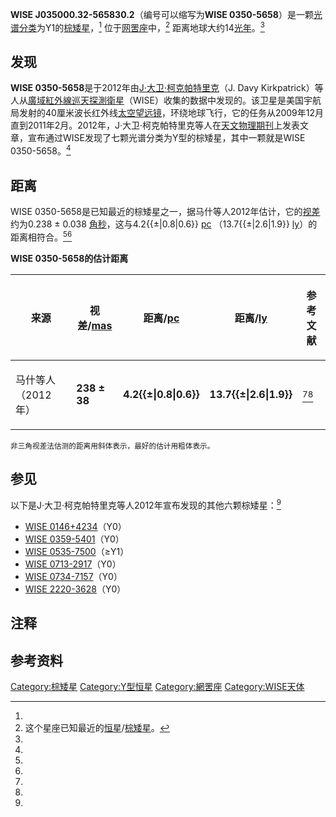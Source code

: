 {{Sky|03|50|00.32|-|56|58|30.2|13.7}}
{{Starbox begin
|name=WISE J035000.32-565830.2}}
{{Starbox observe
|epoch=[[J2000|J2000]]<ref name="Kirkpatrick2012"/>
|equinox=[[J2000|J2000]]<ref name="Kirkpatrick2012"/>
|constell=[[网罟座|网罟座]]
|ra={{RA|03|50|00.32}}<ref name="Kirkpatrick2012">
{{cite journal
 | last=Kirkpatrick |first=J. Davy
 | coauthors=Gelino, Christopher R.; Cushing, Michael C.; Mace, Gregory N.; Griffith, Roger L.; Skrutskie, Michael F.; Marsh, Kenneth A.; Wright, Edward L.; Eisenhardt, Peter R.; McLean, Ian S.; Mainzer, Amanda K.; Burgasser, Adam J.; Tinney, C. G.; Parker, Stephen; Salter, Graeme
 | title=Further Defining Spectral Type "Y" and Exploring the Low-mass End of the Field Brown Dwarf Mass Function
 | year=2012
 | journal=[[天文物理期刊|天文物理期刊]]
 | volume=753 | issue=2 | pages=156
 | arxiv=1205.2122
 | doi=10.1088/0004-637X/753/2/156
 | bibcode=2012ApJ...753..156K}}</ref>
|dec={{DEC|-56|58|30.2}}<ref name="Kirkpatrick2012"/>}}
{{Starbox character
|class=Y1<ref name="Kirkpatrick2012"/>
|appmag_1_passband=J <small>（MKO-NIR过滤系统）</small>
|appmag_1=>22.8<ref name="Kirkpatrick2012"/>
|appmag_3_passband=H <small>（MKO-NIR过滤系统）</small>
|appmag_3=>21.5<ref name="Kirkpatrick2012"/>
}}
{{Starbox astrometry
|parallax=238
|p_error=38
|parallax_footnote=<ref name="Kirkpatrick2012"/><ref name="Marsh2012">Marsh et al, in prep.</ref>}}
{{Starbox catalog
|names=WISE J035000.32-565830.2,<ref name="Kirkpatrick2012"/> WISE 0350-5658<ref name="Kirkpatrick2012"/>}}
{{Starbox end}}

'''WISE J035000.32-565830.2'''（编号可以缩写为'''WISE 0350-5658'''）是一颗[[恒星分类|光谱分类]]为Y1的[[棕矮星|棕矮星]]，<ref name="Kirkpatrick2012"/> 位于[[网罟座|网罟座]]中，<ref name="note 1" group="注">这个星座已知最近的[[恒星|恒星]]/[[棕矮星|棕矮星]]。</ref> 距离地球大约14[[光年|光年]]。<ref name="Kirkpatrick2012"/>

==发现==
'''WISE 0350-5658'''是于2012年由[[J·大卫·柯克帕特里克|J·大卫·柯克帕特里克]]（J. Davy Kirkpatrick）等人从[[廣域紅外線巡天探測衛星|廣域紅外線巡天探測衛星]]（WISE）收集的数据中发现的。该卫星是美国宇航局发射的40厘米波长红外线[[空间望远镜#太空天文台|太空望远镜]]，环绕地球飞行，它的任务从2009年12月直到2011年2月。2012年，J·大卫·柯克帕特里克等人在[[天文物理期刊|天文物理期刊]]上发表文章，宣布通过WISE发现了七颗光谱分类为Y型的棕矮星，其中一颗就是WISE 0350-5658。<ref name="Kirkpatrick2012"/>

==距离==
WISE 0350-5658是已知最近的棕矮星之一，据马什等人2012年估计，它的[[视差|视差]]约为0.238 ± 0.038 [[角秒|角秒]]，这与4.2{{±|0.8|0.6}} [[秒差距|pc]] （13.7{{±|2.6|1.9}} [[光年|ly]]）的距离相符合。<ref name="Kirkpatrick2012"/><ref name="Marsh2012"/>

'''WISE 0350-5658的估计距离'''
{| class="wikitable"
|-
! 来源 !! 视差/[[毫角秒|mas]] !! 距离/[[秒差距|pc]] !! 距离/[[光年|ly]] !! 参考文献
|-
| 马什等人（2012年） || '''238 ± 38''' || '''4.2{{±|0.8|0.6}}''' || '''13.7{{±|2.6|1.9}}''' || <ref name="Kirkpatrick2012"/><ref name="Marsh2012"/>
|}

<small>非三角视差法估测的距离用斜体表示，最好的估计用粗体表示。</small>

==参见==
以下是J·大卫·柯克帕特里克等人2012年宣布发现的其他六颗棕矮星：<ref name="Kirkpatrick2012"/>

*[[WISE_0146+4234|WISE 0146+4234]]（Y0）
*[[WISE_0359-5401|WISE 0359-5401]]（Y0）
*[[WISE_0535-7500|WISE 0535-7500]]（≥Y1）
*[[WISE_0713-2917|WISE 0713-2917]]（Y0）
*[[WISE_0734-7157|WISE 0734-7157]]（Y0）
*[[WISE_2220-3628|WISE 2220-3628]]（Y0）

==注释==
<references group="注"/>

==参考资料==
{{reflist|colwidth=30em}}

{{Nearest star systems|3}}
{{网罟座恒星}}

[[Category:棕矮星|Category:棕矮星]]
[[Category:Y型恒星|Category:Y型恒星]]
[[Category:網罟座|Category:網罟座]]
[[Category:WISE天体|Category:WISE天体]]